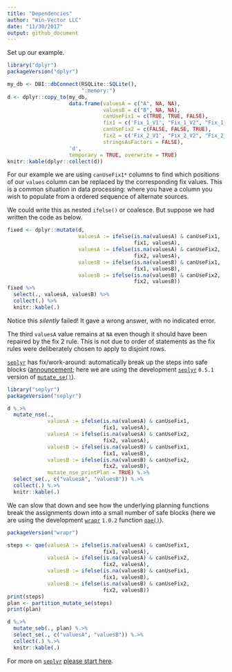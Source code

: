 ```yaml
---
title: "Dependencies"
author: "Win-Vector LLC"
date: "11/30/2017"
output: github_document
---
```


Set up our example.

```r
library("dplyr")
packageVersion("dplyr")

my_db <- DBI::dbConnect(RSQLite::SQLite(),
                        ":memory:")
d <- dplyr::copy_to(my_db, 
                    data.frame(valuesA = c("A", NA, NA),
                               valuesB = c("B", NA, NA),
                               canUseFix1 = c(TRUE, TRUE, FALSE),
                               fix1 = c('Fix_1_V1', "Fix_1_V2", "Fix_1_V3"),
                               canUseFix2 = c(FALSE, FALSE, TRUE),
                               fix2 = c('Fix_2_V1', "Fix_2_V2", "Fix_2_V3"),
                               stringsAsFactors = FALSE),
                    'd', 
                    temporary = TRUE, overwrite = TRUE)
knitr::kable(dplyr::collect(d))
```

For our example we are using `canUseFix1*` columns to find which positions
of our `values` column can be replaced by the corresponding fix values.
This is a common situation in data processing: where you have a column you
wish to populate from a ordered sequence of alternate sources.

We could write this as nested `ifelse()` or coalesce. But suppose 
we had written the code as below.

```r
fixed <- dplyr::mutate(d,
                       valuesA := ifelse(is.na(valuesA) & canUseFix1, 
                                         fix1, valuesA),
                       valuesA := ifelse(is.na(valuesA) & canUseFix2, 
                                         fix2, valuesA),
                       valuesB := ifelse(is.na(valuesB) & canUseFix1, 
                                         fix1, valuesB),
                       valuesB := ifelse(is.na(valuesB) & canUseFix2, 
                                         fix2, valuesB))
fixed %>%
  select(., valuesA, valuesB) %>% 
  collect(.) %>% 
  knitr::kable(.)
```

Notice this *silently* failed! It gave a wrong answer, with no indicated error.

The third `valuesA` value remains at `NA` even though it should 
have been repaired by the fix 2 rule.  This is not due to order of statements as
the fix rules were deliberately chosen to apply to disjoint rows.


[`seplyr`](https://winvector.github.io/seplyr/) has fix/work-around: automatically break up the steps into safe blocks ([announcement](http://www.win-vector.com/blog/2017/11/win-vector-llc-announces-new-big-data-in-r-tools/); here we are using the development [`seplyr`](https://winvector.github.io/seplyr/) `0.5.1` version of [`mutate_se()`](https://winvector.github.io/seplyr/reference/mutate_se.html)).

```r
library("seplyr")
packageVersion("seplyr")

d %.>% 
  mutate_nse(., 
             valuesA := ifelse(is.na(valuesA) & canUseFix1, 
                               fix1, valuesA),
             valuesA := ifelse(is.na(valuesA) & canUseFix2, 
                               fix2, valuesA),
             valuesB := ifelse(is.na(valuesB) & canUseFix1, 
                               fix1, valuesB),
             valuesB := ifelse(is.na(valuesB) & canUseFix2, 
                               fix2, valuesB),
             mutate_nse_printPlan = TRUE) %.>% 
  select_se(., c("valuesA", "valuesB")) %.>% 
  collect(.) %.>% 
  knitr::kable(.)
```

We can slow that down and see how the underlying planning
functions break the assignments down into a small
number of safe blocks (here we are using the development [`wrapr`](https://winvector.github.io/wrapr/) `1.0.2` function
[`qae()`](https://winvector.github.io/wrapr/reference/qae.html)).

```r
packageVersion("wrapr")

steps <- qae(valuesA := ifelse(is.na(valuesA) & canUseFix1, 
                               fix1, valuesA),
             valuesA := ifelse(is.na(valuesA) & canUseFix2, 
                               fix2, valuesA),
             valuesB := ifelse(is.na(valuesB) & canUseFix1, 
                               fix1, valuesB),
             valuesB := ifelse(is.na(valuesB) & canUseFix2, 
                               fix2, valuesB))
print(steps)
plan <- partition_mutate_se(steps)
print(plan)

d %.>% 
  mutate_seb(., plan) %.>% 
  select_se(., c("valuesA", "valuesB")) %.>% 
  collect(.) %.>% 
  knitr::kable(.)
```

For more on [`seplyr`](https://winvector.github.io/seplyr/) [please start here](http://winvector.github.io/FluidData/IntroductionToSeplyr.html).

